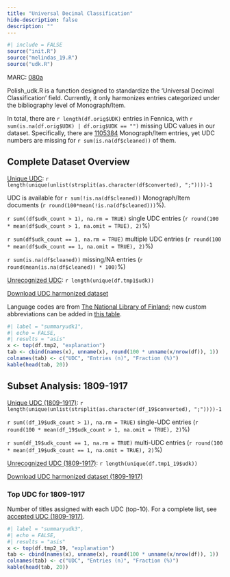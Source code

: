 ```yaml
---
title: "Universal Decimal Classification"
hide-description: false
description: ""
---
```


```r
#| include = FALSE
source("init.R")
source("melindas_19.R")
source("udk.R")

```

MARC: [080a](https://www.loc.gov/marc/bibliographic/bd080.html)

Polish_udk.R is a function designed to standardize the 'Universal Decimal Classification' field. Currently, it only harmonizes entries categorized under the bibliography level of Monograph/Item.

In total, there are `r length(df.orig$UDK)` entries in Fennica, with `r sum(is.na(df.orig$UDK) | df.orig$UDK == "")` missing UDC values in our dataset. Specifically, there are [1105384](https://fennica-fennica.rahtiapp.fi/content_type.html) Monograph/Item entries, yet UDC numbers are missing for `r sum(is.na(df$cleaned))` of them.

## Complete Dataset Overview

[Unique UDC](dataTable/data_table.html?path=https://a3s.fi/swift/v1/AUTH_3c0ccb602fa24298a6fe3ae224ca022f/fennica-container/output.tables/UDK_accepted.csv):  `r length(unique(unlist(strsplit(as.character(df$converted), ";"))))-1` 

UDC is available for `r sum(!is.na(df$cleaned))` Monograph/Item documents  (`r round(100*mean(!is.na(df$cleaned)))`%). 

`r sum((df$udk_count > 1), na.rm = TRUE)` single UDC entries (`r round(100 * mean(df$udk_count > 1, na.omit = TRUE), 2)`%)

`r sum(df$udk_count == 1, na.rm = TRUE)` multiple UDC entries (`r round(100 * mean(df$udk_count == 1, na.omit = TRUE), 2)`%)

`r sum(is.na(df$cleaned))` missing/NA entries (`r round(mean(is.na(df$cleaned)) * 100)`%)

[Unrecognized UDC](dataTable/data_table.html?path=https://a3s.fi/swift/v1/AUTH_3c0ccb602fa24298a6fe3ae224ca022f/fennica-container/output.tables/UDK_discarded.csv):  `r length(unique(df.tmp1$udk))`

[Download UDC harmonized dataset](https://a3s.fi/swift/v1/AUTH_3c0ccb602fa24298a6fe3ae224ca022f/fennica-container/output.tables/UDK.csv)

Language codes are from [The National Library of Finland](https://www.kiwi.fi/display/Kansallisbibliografiapalvelut/Monografia-aineiston+UDK-luokituskaavio); new custom abbreviations can be added in [this table](dataTable/data_table.html?path=https://a3s.fi/swift/v1/AUTH_3c0ccb602fa24298a6fe3ae224ca022f/fennica-container/output.tables/udk_monografia.csv).

```r
#| label = "summaryudk1",
#| echo = FALSE,
#| results = "asis"
x <- top(df.tmp2, "explanation")
tab <- cbind(names(x), unname(x), round(100 * unname(x/nrow(df)), 1))
colnames(tab) <- c("UDC", "Entries (n)", "Fraction (%)")
kable(head(tab, 20))
```


## Subset Analysis: 1809-1917

[Unique UDC (1809-1917)](dataTable/data_table.html?path=https://a3s.fi/swift/v1/AUTH_3c0ccb602fa24298a6fe3ae224ca022f/fennica-container/output.tables/UDK_accepted_19.csv): `r length(unique(unlist(strsplit(as.character(df_19$converted), ";"))))-1`

`r sum((df_19$udk_count > 1), na.rm = TRUE)` single-UDC entries (`r round(100 * mean(df_19$udk_count > 1, na.omit = TRUE), 2)`%)

`r sum(df_19$udk_count == 1, na.rm = TRUE)` multi-UDC entries (`r round(100 * mean(df_19$udk_count == 1, na.omit = TRUE), 2)`%)

[Unrecognized UDC (1809-1917)](dataTable/data_table.html?path=https://a3s.fi/swift/v1/AUTH_3c0ccb602fa24298a6fe3ae224ca022f/fennica-container/output.tables/UDK_discarded_19.csv): `r length(unique(df.tmp1_19$udk))`

[Download UDC harmonized dataset (1809-1917)](https://a3s.fi/swift/v1/AUTH_3c0ccb602fa24298a6fe3ae224ca022f/fennica-container/output.tables/UDK_19.csv)

### Top UDC for 1809-1917

Number of titles assigned with each UDC (top-10). For a complete list, see [accepted UDC (1809-1917)](dataTable/data_table.html?path=https://a3s.fi/swift/v1/AUTH_3c0ccb602fa24298a6fe3ae224ca022f/fennica-container/output.tables/UDK_accepted_19.csv).

```r
#| label = "summaryudk3",
#| echo = FALSE,
#| results = "asis"
x <- top(df.tmp2_19, "explanation")
tab <- cbind(names(x), unname(x), round(100 * unname(x/nrow(df)), 1))
colnames(tab) <- c("UDC", "Entries (n)", "Fraction (%)")
kable(head(tab, 20))
```


